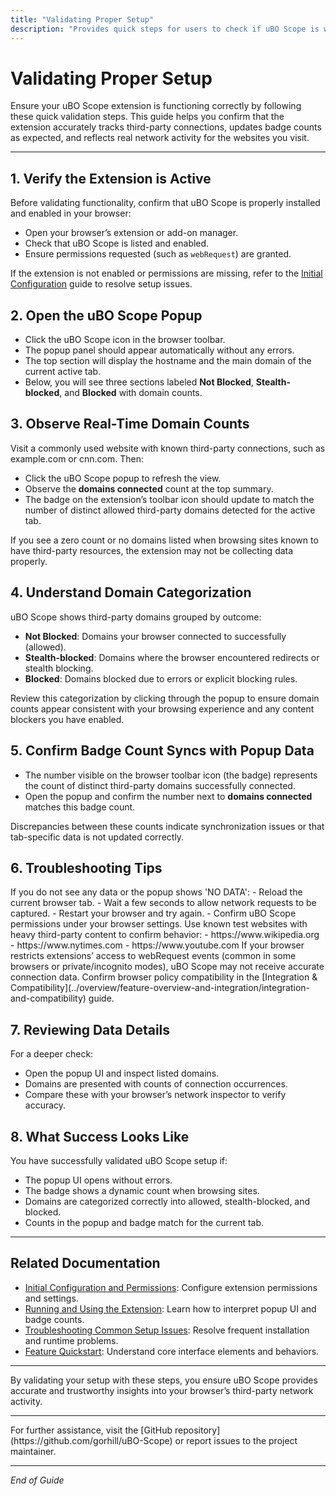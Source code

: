```yaml
---
title: "Validating Proper Setup"
description: "Provides quick steps for users to check if uBO Scope is working as expected—such as observing third-party connections and badge count updates on real websites—enabling reassurance and troubleshooting if results deviate."
---
```


# Validating Proper Setup

Ensure your uBO Scope extension is functioning correctly by following these quick validation steps. This guide helps you confirm that the extension accurately tracks third-party connections, updates badge counts as expected, and reflects real network activity for the websites you visit.

---

## 1. Verify the Extension is Active

Before validating functionality, confirm that uBO Scope is properly installed and enabled in your browser:

- Open your browser’s extension or add-on manager.
- Check that uBO Scope is listed and enabled.
- Ensure permissions requested (such as `webRequest`) are granted.

If the extension is not enabled or permissions are missing, refer to the [Initial Configuration](./initial-configuration) guide to resolve setup issues.

## 2. Open the uBO Scope Popup

- Click the uBO Scope icon in the browser toolbar.
- The popup panel should appear automatically without any errors.
- The top section will display the hostname and the main domain of the current active tab.
- Below, you will see three sections labeled **Not Blocked**, **Stealth-blocked**, and **Blocked** with domain counts.

## 3. Observe Real-Time Domain Counts

Visit a commonly used website with known third-party connections, such as example.com or cnn.com. Then:

- Click the uBO Scope popup to refresh the view.
- Observe the **domains connected** count at the top summary.
- The badge on the extension’s toolbar icon should update to match the number of distinct allowed third-party domains detected for the active tab.

If you see a zero count or no domains listed when browsing sites known to have third-party resources, the extension may not be collecting data properly.

## 4. Understand Domain Categorization

uBO Scope shows third-party domains grouped by outcome:

- **Not Blocked**: Domains your browser connected to successfully (allowed).
- **Stealth-blocked**: Domains where the browser encountered redirects or stealth blocking.
- **Blocked**: Domains blocked due to errors or explicit blocking rules.

Review this categorization by clicking through the popup to ensure domain counts appear consistent with your browsing experience and any content blockers you have enabled.

## 5. Confirm Badge Count Syncs with Popup Data

- The number visible on the browser toolbar icon (the badge) represents the count of distinct third-party domains successfully connected.
- Open the popup and confirm the number next to **domains connected** matches this badge count.

Discrepancies between these counts indicate synchronization issues or that tab-specific data is not updated correctly.

## 6. Troubleshooting Tips

<Tip>
If you do not see any data or the popup shows 'NO DATA':
- Reload the current browser tab.
- Wait a few seconds to allow network requests to be captured.
- Restart your browser and try again.
- Confirm uBO Scope permissions under your browser settings.
</Tip>

<Tip>
Use known test websites with heavy third-party content to confirm behavior:
- https://www.wikipedia.org
- https://www.nytimes.com
- https://www.youtube.com
</Tip>

<Warning>
If your browser restricts extensions’ access to webRequest events (common in some browsers or private/incognito modes), uBO Scope may not receive accurate connection data. Confirm browser policy compatibility in the [Integration & Compatibility](../overview/feature-overview-and-integration/integration-and-compatibility) guide.
</Warning>

## 7. Reviewing Data Details

For a deeper check:

- Open the popup UI and inspect listed domains.
- Domains are presented with counts of connection occurrences.
- Compare these with your browser’s network inspector to verify accuracy.

## 8. What Success Looks Like

You have successfully validated uBO Scope setup if:

- The popup UI opens without errors.
- The badge shows a dynamic count when browsing sites.
- Domains are categorized correctly into allowed, stealth-blocked, and blocked.
- Counts in the popup and badge match for the current tab.

---

## Related Documentation

- [Initial Configuration and Permissions](./initial-configuration): Configure extension permissions and settings.
- [Running and Using the Extension](./running-and-using-extension): Learn how to interpret popup UI and badge counts.
- [Troubleshooting Common Setup Issues](../troubleshooting-support/common-issues): Resolve frequent installation and runtime problems.
- [Feature Quickstart](../../overview/feature-overview-and-integration/feature-quickstart): Understand core interface elements and behaviors.

---

By validating your setup with these steps, you ensure uBO Scope provides accurate and trustworthy insights into your browser’s third-party network activity.

---

<Check>
For further assistance, visit the [GitHub repository](https://github.com/gorhill/uBO-Scope) or report issues to the project maintainer.
</Check>

---

*End of Guide*